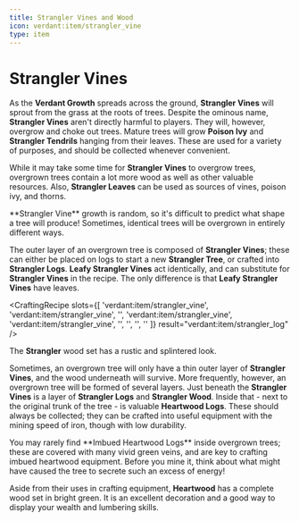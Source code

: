 ```yaml
---
title: Strangler Vines and Wood
icon: verdant:item/strangler_vine
type: item
---
```


# Strangler Vines

As the **Verdant Growth** spreads across the ground, **Strangler Vines** will sprout from the grass at the roots of trees. Despite the ominous name, **Strangler Vines** aren't directly harmful to players. They will, however, overgrow and choke out trees. Mature trees will grow **Poison Ivy** and **Strangler Tendrils** hanging from their leaves. These are used for a variety of purposes, and should be collected whenever convenient. 

<Asset width={480} height={480} location="verdant:image/before_strangler_vines" title="Before Strangler Vines" />

<Asset width={480} height={480} location="verdant:image/after_strangler_vines" title="After Strangler Vines" />

While it may take some time for **Strangler Vines** to overgrow trees, overgrown trees contain a lot more wood as well as other valuable resources. Also, **Strangler Leaves** can be used as sources of vines, poison ivy, and thorns. 

<Callout variant="warning">
    **Strangler Vine** growth is random, so it's difficult to predict what shape a tree will produce! Sometimes, identical trees will be overgrown in entirely different ways. 
</Callout>

The outer layer of an overgrown tree is composed of **Strangler Vines**; these can either be placed on logs to start a new **Strangler Tree**, or crafted into **Strangler Logs**. **Leafy Strangler Vines** act identically, and can substitute for **Strangler Vines** in the recipe. The only difference is that **Leafy Strangler Vines** have leaves.

<CraftingRecipe
    slots={[
        'verdant:item/strangler_vine',
        'verdant:item/strangler_vine', 
        '',
        'verdant:item/strangler_vine',
        'verdant:item/strangler_vine',
        '',
        '',
        '',
        ''
    ]}
    result="verdant:item/strangler_log"
/>

The **Strangler** wood set has a rustic and splintered look.

<Asset width={128} height={128} location="verdant:item/strangler_log" title="Strangler Log" />

<Asset width={128} height={128} location="verdant:item/strangler_planks" title="Strangler Planks" />

<Asset width={128} height={128} location="verdant:item/strangler_slab" title="Strangler Fence" />

<Asset width={128} height={128} location="verdant:item/strangler_door" title="Strangler Door" />

<Asset width={128} height={128} location="verdant:item/strangler_trapdoor" title="Strangler Trapdoor" />

<Asset width={128} height={128} location="verdant:item/strangler_boat" title="Strangler Boat" />


Sometimes, an overgrown tree will only have a thin outer layer of **Strangler Vines**, and the wood underneath will survive. More frequently, however, an overgrown tree will be formed of several layers. Just beneath the **Strangler Vines** is a layer of **Strangler Logs** and **Strangler Wood**. Inside that - next to the original trunk of the tree - is valuable **Heartwood Logs**. These should always be collected; they can be crafted into useful equipment with the mining speed of iron, though with low durability. 

<Callout variant="danger">
    You may rarely find **Imbued Heartwood Logs** inside overgrown trees; these are covered with many vivid green veins, and are key to crafting imbued heartwood equipment. Before you mine it, think about what might have caused the tree to secrete such an excess of energy!
</Callout>

Aside from their uses in crafting equipment, **Heartwood** has a complete wood set in bright green. It is an excellent decoration and a good way to display your wealth and lumbering skills.

<Asset width={128} height={128} location="verdant:item/heartwood_log" title="Heartwood Log" />

<Asset width={128} height={128} location="verdant:item/heartwood_planks" title="Heartwood Planks" />

<Asset width={128} height={128} location="verdant:item/heartwood_slab" title="Heartwood Fence" />

<Asset width={128} height={128} location="verdant:item/heartwood_door" title="Heartwood Door" />

<Asset width={128} height={128} location="verdant:item/heartwood_trapdoor" title="Heartwood Trapdoor" />

<Asset width={128} height={128} location="verdant:item/heartwood_boat" title="Heartwood Boat" />

